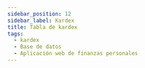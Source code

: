 ```yaml
---
sidebar_position: 12
sidebar_label: Kardex
title: Tabla de kardex
tags:
  - kardex
  - Base de datos
  - Aplicación web de finanzas personales
---
```



<Title nameTable="kardex" />

El kardex nos permitirá monitorear los movimientos entre ingresos y egresos.

## 📄 Columnas

<Field field="id" types="INT" isUnique isPrimaryKey comments="Clave primario" />

<Field
  field="operation_id"
  types="INT"
  isForeignKey
  comments="Identificador del movimiento"
/>

<Field
  field="type"
  types="INT"
  isForeignKey
  comments="Tipo de movimiento: 1 - Ingreso | 2 - egreso | 3 - ahorro | 4 - transacción"
/>

<Field field="quantity" types="DOUBLE" comments="Importe del movimiento." />

<Field
  field="status"
  types="INT"
  comments="Estatus: 1 - activo | 2 - cancelado."
/>

<Field
  field="created_date"
  types="TIMESTAMP"
  comments="Información de auditoria, Fecha de creación del registro."
/>

<Field
  field="updated_date"
  isNull
  types="TIMESTAMP"
  comments="Información de auditoria, Fecha de actualización del registro."
/>

## 📑 Indexes

<Index indexName="pkKardex" isPrimaryKey />

<Index indexName="ukKardex" isUnique />

## 🚏 Relaciones

<Admonition type="info" icon="💡" title="Claves foráneos">
  <p>
    Las referencia entre las tablas <SpanYellow>ingresses</SpanYellow>
    y <SpanYellow>egresses</SpanYellow>, será una relación lógico.
  </p>
</Admonition>


<Relationship
  table="kardex"
  cardinality="➡1:N➡"
  foreign="users"
  constraint=""
  relationship="1:N"
  field_id="id"
/>

<Relationship
  table="kardex"
  cardinality="➡1:N➡"
  foreign="ingresses"
  constraint=""
  relationship="1:N"
  field_id="id"
/>

<Relationship
  table="kardex"
  cardinality="➡1:N➡"
  foreign="egresses"
  constraint=""
  relationship="1:N"
  field_id="id"
/>
